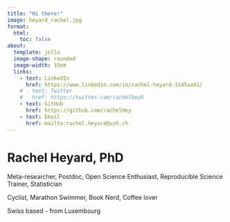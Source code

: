 ```yaml
---
title: "Hi there!"
image: heyard_rachel.jpg
format: 
  html: 
    toc: false
about: 
  template: jolla
  image-shape: rounded
  image-width: 15em
  links:
    - text: LinkedIn
      href: https://www.linkedin.com/in/rachel-heyard-3145aa91/
    # - text: Twitter
    #   href: https://twitter.com/rachelheyR
    - text: GitHub
      href: https://github.com/rachelHey
    - text: Email
      href: mailto:rachel.heyard@uzh.ch
---
```

# Rachel Heyard, PhD

Meta-researcher, Postdoc, Open Science Enthusiast, Reproducible Science Trainer, Statistician

Cyclist, Marathon Swimmer, Book Nerd, Coffee lover

Swiss based - from Luxembourg

